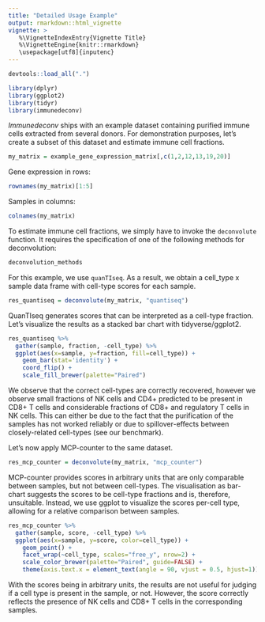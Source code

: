 ```yaml
---
title: "Detailed Usage Example"
output: rmarkdown::html_vignette
vignette: >
   %\VignetteIndexEntry{Vignette Title}
   %\VignetteEngine{knitr::rmarkdown}
   \usepackage[utf8]{inputenc}
---
```


```r
devtools::load_all(".")
```

```r
library(dplyr)
library(ggplot2)
library(tidyr)
library(immunedeconv)
```

*Immunedeconv* ships with an example dataset containing purified immune cells extracted from several donors.
For demonstration purposes, let's create a subset of this dataset and estimate immune cell fractions.

```r
my_matrix = example_gene_expression_matrix[,c(1,2,12,13,19,20)]
```

Gene expression in rows:
```r
rownames(my_matrix)[1:5]
```

Samples in columns:
```r
colnames(my_matrix)
```

To estimate immune cell fractions, we simply have to invoke the `deconvolute` function. It requires the specification
of one of the following methods for deconvolution:

```r
deconvolution_methods
```


For this example, we use `quanTIseq`. As a result, we obtain a cell_type x sample data frame with cell-type scores for each sample.

```r
res_quantiseq = deconvolute(my_matrix, "quantiseq")
```


QuanTIseq generates scores that can be interpreted as a cell-type fraction. Let's visualize
the results as a stacked bar chart with tidyverse/ggplot2.
```r
res_quantiseq %>%
  gather(sample, fraction, -cell_type) %>%
  ggplot(aes(x=sample, y=fraction, fill=cell_type)) +
    geom_bar(stat='identity') +
    coord_flip() +
    scale_fill_brewer(palette="Paired")
```

We observe that the correct cell-types are correctly recovered, however we observe small fractions of NK cells and CD4+ predicted to be present in CD8+ T cells and considerable fractions of CD8+ and regulatory T cells in NK cells. This can either be due to the fact that the purification of the samples has not worked reliably or due to spillover-effects between closely-related cell-types (see our benchmark).


Let's now apply MCP-counter to the same dataset.
```r
res_mcp_counter = deconvolute(my_matrix, "mcp_counter")
```
MCP-counter provides scores in arbitrary units that are only comparable between samples, but not between
cell-types. The visualisation as bar-chart suggests the scores to be cell-type fractions and is, therefore, unsuitable.
Instead, we use ggplot to visualize the scores per-cell type, allowing for a relative comparison between samples.

```r
res_mcp_counter %>%
  gather(sample, score, -cell_type) %>%
  ggplot(aes(x=sample, y=score, color=cell_type)) +
    geom_point() +
    facet_wrap(~cell_type, scales="free_y", nrow=2) +
    scale_color_brewer(palette="Paired", guide=FALSE) +
    theme(axis.text.x = element_text(angle = 90, vjust = 0.5, hjust=1))
```

With the scores being in arbitrary units, the results are not useful for judging if a cell type is present in the sample, or not. However, the score correctly reflects the presence of NK cells and CD8+ T cells in the corresponding samples.

